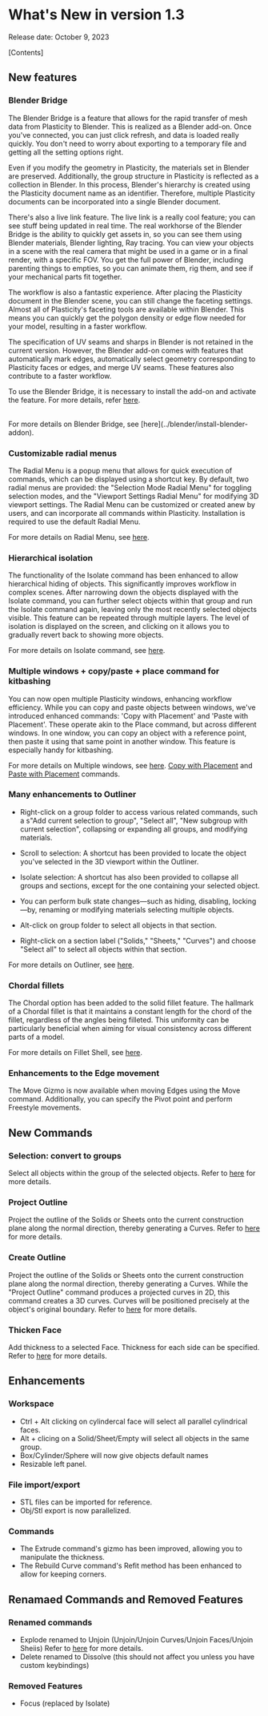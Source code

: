 
# What's New in version 1.3

Release date: October 9, 2023

\[Contents\]


## New features

### Blender Bridge

The Blender Bridge is a feature that allows for the rapid transfer of mesh data from Plasticity to Blender. This is realized as a Blender add-on. Once you've connected, you can just click refresh, and data is loaded really quickly. You don't need to worry about exporting to a temporary file and getting all the setting options right.

Even if you modify the geometry in Plasticity, the materials set in Blender are preserved. Additionally, the group structure in Plasticity is reflected as a collection in Blender. In this process, Blender's hierarchy is created using the Plasticity document name as an identifier. Therefore, multiple Plasticity documents can be incorporated into a single Blender document.

There's also a live link feature. The live link is a really cool feature; you can see stuff being updated in real time. The real workhorse of the Blender Bridge is the ability to quickly get assets in, so you can see them using Blender materials, Blender lighting, Ray tracing. You can view your objects in a scene with the real camera that might be used in a game or in a final render, with a specific FOV. You get the full power of Blender, including parenting things to empties, so you can animate them, rig them, and see if your mechanical parts fit together.

The workflow is also a fantastic experience. After placing the Plasticity document in the Blender scene, you can still change the faceting settings. Almost all of Plasticity's faceting tools are available within Blender. This means you can quickly get the polygon density or edge flow needed for your model, resulting in a faster workflow.

The specification of UV seams and sharps in Blender is not retained in the current version. However, the Blender add-on comes with features that automatically mark edges, automatically select geometry corresponding to Plasticity faces or edges, and merge UV seams. These features also contribute to a faster workflow.

To use the Blender Bridge, it is necessary to install the add-on and activate the feature. For more details, refer [here](../blender/install-blender-addon.en.mdx).

<br/>
For more details on Blender Bridge, see [here](../blender/install-blender-addon).

### Customizable radial menus

The Radial Menu is a popup menu that allows for quick execution of commands, which can be displayed using a shortcut key. By default, two radial menus are provided: the "Selection Mode Radial Menu" for toggling selection modes, and the "Viewport Settings Radial Menu" for modifying 3D viewport settings. The Radial Menu can be customized or created anew by users, and can incorporate all commands within Plasticity.
Installation is required to use the default Radial Menu. 

For more details on Radial Menu, see [here](../plasticity-essentials/radial-menu).
<br/>
<VideoPlayer fileName="v1_3_new_radial-menu"/>


### Hierarchical isolation

The functionality of the Isolate command has been enhanced to allow hierarchical hiding of objects. This significantly improves workflow in complex scenes. After narrowing down the objects displayed with the Isolate command, you can further select objects within that group and run the Isolate command again, leaving only the most recently selected objects visible. This feature can be repeated through multiple layers. The level of isolation is displayed on the screen, and clicking on it allows you to gradually revert back to showing more objects.

For more details on Isolate command, see [here](../plasticity-essentials/focus-and-isolate-objects#isolate-objects).
<br/>
<VideoPlayer fileName="isolate"/>

### Multiple windows + copy/paste + place command for kitbashing

You can now open multiple Plasticity windows, enhancing workflow efficiency. While you can copy and paste objects between windows, we've introduced enhanced commands: 'Copy with Placement' and 'Paste with Placement'. These operate akin to the Place command, but across different windows. In one window, you can copy an object with a reference point, then paste it using that same point in another window. This feature is especially handy for kitbashing.

For more details on Multiple windows, see [here](../plasticity-essentials/file-menu). [Copy with Placement](../common/copy-with-placement) and [Paste with Placement](../common/paste-with-placement) commands.
<br/>
<VideoPlayer fileName="v1_3_new_window_copy_paste_place"/>

### Many enhancements to Outliner

- Right-click on a group folder to access various related commands, such a s"Add current selection to group", "Select all", "New subgroup with current selection", collapsing or expanding all groups, and modifying materials.

- Scroll to selection: A shortcut has been provided to locate the object you've selected in the 3D viewport within the Outliner. 

- Isolate selection: A shortcut has also been provided to collapse all groups and sections, except for the one containing your selected object.

- You can perform bulk state changes—such as hiding, disabling, locking—by, renaming or modifying materials selecting multiple objects.

- Alt-click on group folder to select all objects in that section.

- Right-click on a section label ("Solids," "Sheets," "Curves") and choose "Select all" to select all objects within that section.

For more details on Outliner, see [here](../plasticity-essentials/outliner).

### Chordal fillets

The Chordal option has been added to the solid fillet feature. The hallmark of a Chordal fillet is that it maintains a constant length for the chord of the fillet, regardless of the angles being filleted. This uniformity can be particularly beneficial when aiming for visual consistency across different parts of a model.

For more details on Fillet Shell, see [here](../solid/fillet-shell#fillet-options).
<br/>
<VideoPlayer fileName="fillet-shell-shape"/>


### Enhancements to the Edge movement

The Move Gizmo is now available when moving Edges using the Move command. Additionally, you can specify the Pivot point and perform Freestyle movements.

## New Commands

### Selection: convert to groups

Select all objects within the group of the selected objects. Refer to [here](../plasticity-essentials/selecting-objects#select-from-the-currently-selected-objects) for more details.

### Project Outline

Project the outline of the Solids or Sheets onto the current construction plane along the normal direction, thereby generating a Curves. Refer to [here](../sketch/project-outline) for more details.

### Create Outline

Project the outline of the Solids or Sheets onto the current construction plane along the normal direction, thereby generating a Curves. While the "Project Outline" command produces a projected curves in 2D, this command creates a 3D curves. Curves will be positioned precisely at the object's original boundary. Refer to [here](../sketch/create-outline) for more details.

### Thicken Face

Add thickness to a selected Face. Thickness for each side can be specified. Refer to [here](../solid/thicken-face) for more details.

## Enhancements

### Workspace

- Ctrl + Alt clicking on cylindercal face will select all parallel cylindrical faces.
- Alt + clicing on a Solid/Sheet/Empty will select all objects in the same group.
- Box/Cylinder/Sphere will now give objects default names
- Resizable left panel.

### File import/export

- STL files can be imported for reference.
- Obj/Stl export is now parallelized.

### Commands

- The Extrude command's gizmo has been improved, allowing you to manipulate the thickness.
- The Rebuild Curve command's Refit method has been enhanced to allow for keeping corners.

## Renamaed Commands and Removed Features

### Renamed commands
- Explode renamed to Unjoin (Unjoin/Unjoin Curves/Unjoin Faces/Unjoin Sheiis) Refer to [here](../solid/unjoin) for more details.
- Delete renamed to Dissolve (this should not affect you unless you have custom keybindings)

### Removed Features
- Focus (replaced by Isolate)